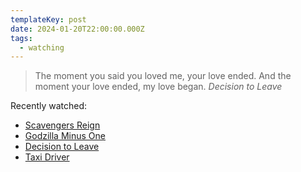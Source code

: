 ```yaml
---
templateKey: post
date: 2024-01-20T22:00:00.000Z
tags:
  - watching
---
```

> The moment you said you loved me, your love ended. And the moment your love ended, my love began.
> <cite><i>Decision to Leave</i></cite>

Recently watched:

* [Scavengers Reign](https://letterboxd.com/film/scavengers-reign/)
* [Godzilla Minus One](https://letterboxd.com/film/godzilla-minus-one/)
* [Decision to Leave](https://letterboxd.com/film/decision-to-leave/)
* [Taxi Driver](https://letterboxd.com/film/taxi-driver/)